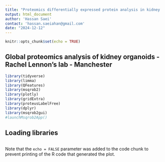 ```yaml
---
title: "Proteomics differentially expressed protein analysis in kidney organoids"
output: html_document
author: 'Hassan Saei'
contact: 'hassan.saeiahan@gmail.com'
date: "2024-12-12"
---
```


```r
knitr::opts_chunk$set(echo = TRUE)
```

## Global proteomics analysis of kidney organoids - Rachel Lennon's lab - Manchester 



```r

library(tidyverse)
library(limma)
library(QFeatures)
library(msqrob2)
library(plotly)
library(gridExtra)
library(proteusLabelFree)
library(dplyr)
library(msqrob2gui)
#launchMsqrob2App()

```

## Loading libraries


```r

```

Note that the `echo = FALSE` parameter was added to the code chunk to prevent printing of the R code that generated the plot.
